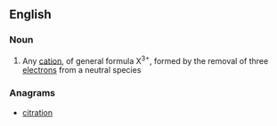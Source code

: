 ==English==

===Noun===
{{en-noun}}

# {{context|chemistry|lang=en}} Any [[cation]], of general formula X<sup>3+</sup>, formed by the removal of three [[electron]]s from a neutral species

===Anagrams===
* [[citration#English|citration]]